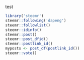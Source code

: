 test

```r
library('steemr')
steemr::following('dapeng')
steemr::followlist()
steemr::idinfo()
steemr::post()
steemr::post_dfid()
steemr::postlink_id()
myposts <- post_df(postlink_id())
steemr::vote()
```
